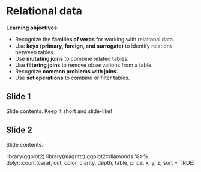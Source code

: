 # Relational data

**Learning objectives:**

- Recognize the **families of verbs** for working with relational data.
- Use **keys (primary, foreign, and surrogate)** to identify relations between tables.
- Use **mutating joins** to combine related tables.
- Use **filtering joins** to remove observations from a table.
- Recognize **common problems with joins.**
- Use **set operations** to combine or filter tables.

## Slide 1

Slide contents. 
Keep it short and slide-like!

## Slide 2

Slide contents.

library(ggplot2)
library(magrittr)
ggplot2::diamonds %>% dplyr::count(carat, cut, color, clarity, depth, table, price, x, y, z, sort = TRUE)

